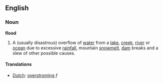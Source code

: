 ==English==
===Noun===
'''flood'''

#A (usually disastrous) overflow of [[water]] from a [[lake]], [[creek]], [[river]] or [[ocean]] due to excessive [[rain]]fall, mountain [[snowmelt]], [[dam]] breaks and a slew of other possible causes.

====Translations====
*[[Dutch]]: [[overstroming]] ''f''
